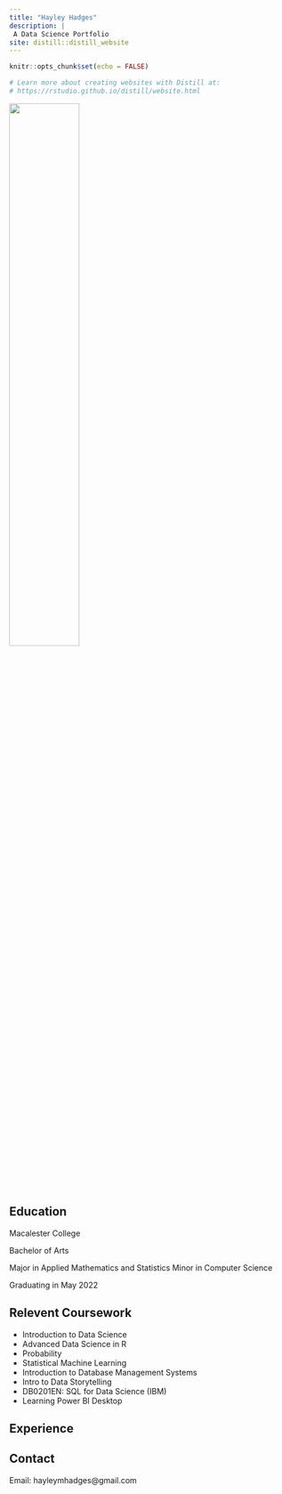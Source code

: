 ```yaml
---
title: "Hayley Hadges"
description: |
 A Data Science Portfolio
site: distill::distill_website
---
```


```r
knitr::opts_chunk$set(echo = FALSE)

# Learn more about creating websites with Distill at:
# https://rstudio.github.io/distill/website.html

```

![](hayley_image.jpeg){width=50%}

## Education

Macalester College

Bachelor of Arts

Major in Applied Mathematics and Statistics
Minor in Computer Science

Graduating in May 2022

## Relevent Coursework

* Introduction to Data Science
* Advanced Data Science in R
* Probability
* Statistical Machine Learning
* Introduction to Database Management Systems
* Intro to Data Storytelling
* DB0201EN: SQL for Data Science (IBM)
* Learning Power BI Desktop

## Experience


## Contact

Email: hayleymhadges@gmail.com
